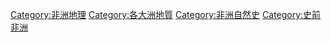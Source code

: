 [[Category:非洲地理|Category:非洲地理]]
[[Category:各大洲地質|Category:各大洲地質]]
[[Category:非洲自然史|Category:非洲自然史]]
[[Category:史前非洲|Category:史前非洲]]